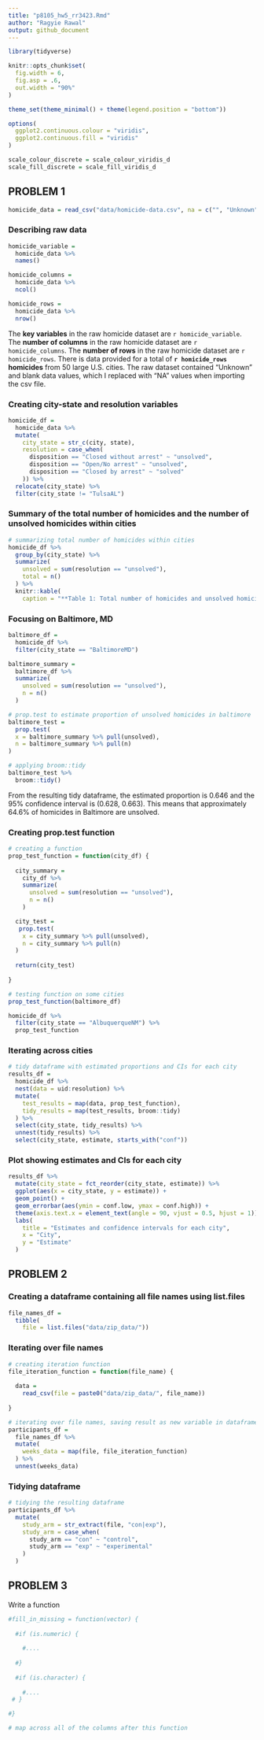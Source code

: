 ```yaml
---
title: "p8105_hw5_rr3423.Rmd"
author: "Ragyie Rawal"
output: github_document
---
```


```r
library(tidyverse)

knitr::opts_chunk$set(
  fig.width = 6,
  fig.asp = .6,
  out.width = "90%"
)

theme_set(theme_minimal() + theme(legend.position = "bottom"))

options(
  ggplot2.continuous.colour = "viridis",
  ggplot2.continuous.fill = "viridis"
)

scale_colour_discrete = scale_colour_viridis_d
scale_fill_discrete = scale_fill_viridis_d
```


## PROBLEM 1 

```r
homicide_data = read_csv("data/homicide-data.csv", na = c("", "Unknown"))
```

### Describing raw data 

```r
homicide_variable = 
  homicide_data %>% 
  names()

homicide_columns = 
  homicide_data %>% 
  ncol()

homicide_rows = 
  homicide_data %>% 
  nrow()
```

The **key variables** in the raw homicide dataset are `r homicide_variable`. The **number of columns** in the raw homicide dataset are `r homicide_columns`. The **number of rows** in the raw homicide dataset are `r homicide_rows`. There is data provided for a total of **`r homicide_rows` homicides** from 50 large U.S. cities. The raw dataset contained "Unknown" and blank data values, which I replaced with "NA" values when importing the csv file. 

### Creating city-state and resolution variables

```r
homicide_df = 
  homicide_data %>%
  mutate(
    city_state = str_c(city, state),
    resolution = case_when(
      disposition == "Closed without arrest" ~ "unsolved",
      disposition == "Open/No arrest" ~ "unsolved",
      disposition == "Closed by arrest" ~ "solved"
    )) %>% 
  relocate(city_state) %>% 
  filter(city_state != "TulsaAL")
```

### Summary of the total number of homicides and the number of unsolved homicides within cities

```r
# summarizing total number of homicides within cities 
homicide_df %>% 
  group_by(city_state) %>% 
  summarize(
    unsolved = sum(resolution == "unsolved"), 
    total = n()
  ) %>% 
  knitr::kable(
    caption = "**Table 1: Total number of homicides and unsolved homicides within cities**")
```

### Focusing on Baltimore, MD 

```r
baltimore_df = 
  homicide_df %>% 
  filter(city_state == "BaltimoreMD")

baltimore_summary = 
  baltimore_df %>% 
  summarize(
    unsolved = sum(resolution == "unsolved"),
    n = n()
  )

# prop.test to estimate proportion of unsolved homicides in baltimore 
baltimore_test = 
  prop.test(
  x = baltimore_summary %>% pull(unsolved),
  n = baltimore_summary %>% pull(n)
)

# applying broom::tidy
baltimore_test %>% 
  broom::tidy()
```

From the resulting tidy dataframe, the estimated proportion is 0.646 and the 95% confidence interval is (0.628, 0.663). This means that approximately 64.6% of homicides in Baltimore are unsolved. 

### Creating prop.test function 

```r
# creating a function 
prop_test_function = function(city_df) {
  
  city_summary = 
    city_df %>% 
    summarize(
      unsolved = sum(resolution == "unsolved"),
      n = n()
    )

  city_test = 
   prop.test(
    x = city_summary %>% pull(unsolved),
    n = city_summary %>% pull(n)
  )
  
  return(city_test)
  
}

# testing function on some cities
prop_test_function(baltimore_df)

homicide_df %>% 
  filter(city_state == "AlbuquerqueNM") %>% 
  prop_test_function
```

### Iterating across cities 

```r
# tidy dataframe with estimated proportions and CIs for each city 
results_df = 
  homicide_df %>% 
  nest(data = uid:resolution) %>%
  mutate(
    test_results = map(data, prop_test_function),
    tidy_results = map(test_results, broom::tidy)
  ) %>% 
  select(city_state, tidy_results) %>% 
  unnest(tidy_results) %>% 
  select(city_state, estimate, starts_with("conf"))
```

### Plot showing estimates and CIs for each city 

```r
results_df %>% 
  mutate(city_state = fct_reorder(city_state, estimate)) %>% 
  ggplot(aes(x = city_state, y = estimate)) +
  geom_point() +
  geom_errorbar(aes(ymin = conf.low, ymax = conf.high)) +
  theme(axis.text.x = element_text(angle = 90, vjust = 0.5, hjust = 1)) + 
  labs(
    title = "Estimates and confidence intervals for each city",
    x = "City", 
    y = "Estimate"
  )
```


## PROBLEM 2 

### Creating a dataframe containing all file names using list.files

```r
file_names_df = 
  tibble(
    file = list.files("data/zip_data/"))
```

### Iterating over file names 

```r
# creating iteration function 
file_iteration_function = function(file_name) {
  
  data = 
    read_csv(file = paste0("data/zip_data/", file_name))
  
}

# iterating over file names, saving result as new variable in dataframe
participants_df = 
  file_names_df %>% 
  mutate(
    weeks_data = map(file, file_iteration_function)
  ) %>% 
  unnest(weeks_data)
```

### Tidying dataframe 

```r
# tidying the resulting dataframe
participants_df %>%
  mutate(
    study_arm = str_extract(file, "con|exp"),
    study_arm = case_when(
      study_arm == "con" ~ "control",
      study_arm == "exp" ~ "experimental"
    )
  )
```










## PROBLEM 3 

Write a function 

```r
#fill_in_missing = function(vector) {
  
  #if (is.numeric) {
    
    #....
    
  #}
    
  #if (is.character) {
    
    #....
 # }

#}

# map across all of the columns after this function 
```

